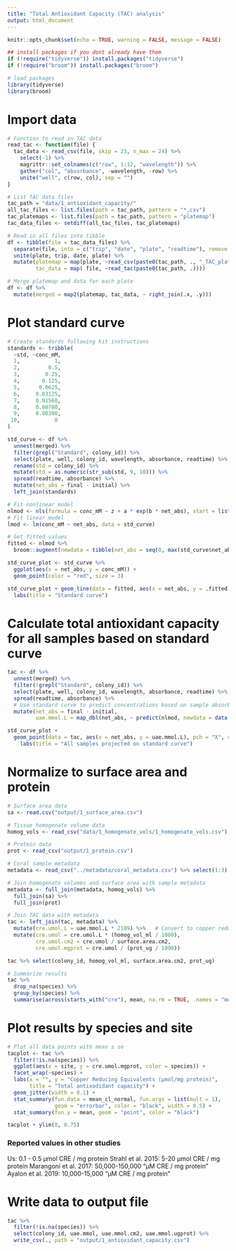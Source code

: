 ```yaml
---
title: "Total Antioxidant Capacity (TAC) analysis"
output: html_document
---
```


```r
knitr::opts_chunk$set(echo = TRUE, warning = FALSE, message = FALSE)

## install packages if you dont already have them
if (!require("tidyverse")) install.packages("tidyverse")
if (!require("broom")) install.packages("broom")

# load packages
library(tidyverse)
library(broom)
```

# Import data
```r
# Function to read in TAC data
read_tac <- function(file) {
  tac_data <- read_csv(file, skip = 23, n_max = 24) %>%
    select(-1) %>%
    magrittr::set_colnames(c("row", 1:12, "wavelength")) %>%
    gather("col", "absorbance", -wavelength, -row) %>%
    unite("well", c(row, col), sep = "")
}

# List TAC data files
tac_path = "data/1_antioxidant_capacity/"                                                 # Path to TAC data directory
all_tac_files <- list.files(path = tac_path, pattern = "*.csv")          # List all files in directory
tac_platemaps <- list.files(path = tac_path, pattern = "platemap")       # List platemap files
tac_data_files <- setdiff(all_tac_files, tac_platemaps)                  # List data files

# Read in all files into tibble
df <- tibble(file = tac_data_files) %>%
  separate(file, into = c("trip", "date", "plate", "readtime"), remove = FALSE) %>%
  unite(plate, trip, date, plate) %>%
  mutate(platemap = map(plate, ~read_csv(paste0(tac_path, ., "_TAC_platemap.csv"))),
         tac_data = map( file, ~read_tac(paste0(tac_path, .))))

# Merge platemap and data for each plate
df <- df %>%
  mutate(merged = map2(platemap, tac_data, ~ right_join(.x, .y)))
```

# Plot standard curve
```r
# Create standards following kit instructions
standards <- tribble(
  ~std, ~conc_mM,
  1,           1,
  2,         0.5,
  3,        0.25,
  4,       0.125,
  5,      0.0625,
  6,     0.03125,
  7,     0.01560,
  8,     0.00780,
  9,     0.00390,
 10,           0
)

std_curve <- df %>%
  unnest(merged) %>%
  filter(grepl("Standard", colony_id)) %>%
  select(plate, well, colony_id, wavelength, absorbance, readtime) %>%
  rename(std = colony_id) %>%
  mutate(std = as.numeric(str_sub(std, 9, 10))) %>%
  spread(readtime, absorbance) %>%
  mutate(net_abs = final - initial) %>%
  left_join(standards)

# Fit nonlinear model
nlmod <- nls(formula = conc_mM ~ z + a * exp(b * net_abs), start = list(z = 0, a = 1, b = 1), data = std_curve)
# Fit linear model
lmod <- lm(conc_mM ~ net_abs, data = std_curve)

# Get fitted values
fitted <- nlmod %>% 
  broom::augment(newdata = tibble(net_abs = seq(0, max(std_curve$net_abs), 0.005)))

std_curve_plot <- std_curve %>%
  ggplot(aes(x = net_abs, y = conc_mM)) +
  geom_point(color = "red", size = 3)

std_curve_plot + geom_line(data = fitted, aes(x = net_abs, y = .fitted)) +
  labs(title = "Standard curve")
```

# Calculate total antioxidant capacity for all samples based on standard curve
```r
tac <- df %>%
  unnest(merged) %>%
  filter(!grepl("Standard", colony_id)) %>%
  select(plate, well, colony_id, wavelength, absorbance, readtime) %>%
  spread(readtime, absorbance) %>%
  # Use standard curve to predict concentrations based on sample absorbance values
  mutate(net_abs = final - initial,
         uae.mmol.L = map_dbl(net_abs, ~ predict(nlmod, newdata = data.frame(net_abs = .))))

std_curve_plot +
  geom_point(data = tac, aes(x = net_abs, y = uae.mmol.L), pch = "X", cex = 3, alpha = 0.3) +
    labs(title = "All samples projected on standard curve")
```

# Normalize to surface area and protein
```r
# Surface area data
sa <- read.csv("output/1_surface_area.csv")

# Tissue homogenate volume data
homog_vols <- read_csv("data/1_homogenate_vols/1_homogenate_vols.csv") %>% select(1:2)

# Protein data
prot <- read_csv("output/1_protein.csv")

# Coral sample metadata
metadata <- read_csv("../metadata/coral_metadata.csv") %>% select(1:3)

# Join homogenate volumes and surface area with sample metadata
metadata <- full_join(metadata, homog_vols) %>%
  full_join(sa) %>%
  full_join(prot)

# Join TAC data with metadata
tac <- left_join(tac, metadata) %>%
  mutate(cre.umol.L = uae.mmol.L * 2189) %>%   # Convert to copper reducing equivalents (see product manual)
  mutate(cre.umol = cre.umol.L * (homog_vol_ml / 1000),
         cre.umol.cm2 = cre.umol / surface.area.cm2,
         cre.umol.mgprot = cre.umol / (prot_ug / 1000))

tac %>% select(colony_id, homog_vol_ml, surface.area.cm2, prot_ug)
```

```r
# Summarize results
tac %>% 
  drop_na(species) %>%
  group_by(species) %>%
  summarise(across(starts_with("cre"), mean, na.rm = TRUE, .names = "mean_{.col}"))
```

# Plot results by species and site
```r
# Plot all data points with mean ± se
tacplot <- tac %>%
  filter(!is.na(species)) %>%
  ggplot(aes(x = site, y = cre.umol.mgprot, color = species)) +
  facet_wrap(~species) +
  labs(x = "", y = "Copper Reducing Equivalents (µmol/mg protein)",
       title = "Total antixodidant capacity") +
  geom_jitter(width = 0.1) +                                            # Plot all points
  stat_summary(fun.data = mean_cl_normal, fun.args = list(mult = 1),    # Plot standard error
               geom = "errorbar", color = "black", width = 0.5) +
  stat_summary(fun.y = mean, geom = "point", color = "black")           # Plot mean

tacplot + ylim(0, 0.75)
```

### Reported values in other studies
Us: 0.1 - 0.5 µmol CRE / mg protein
Strahl et al. 2015: 5-20 µmol CRE / mg protein
Marangoni et al. 2017: 50,000-150,000 "µM CRE / mg protein"
Ayalon et al. 2019: 10,000-15,000 "µM CRE / mg protein"



# Write data to output file
```r
tac %>%
  filter(!is.na(species)) %>%
  select(colony_id, uae.mmol, uae.mmol.cm2, uae.mmol.ugprot) %>%
  write_csv(., path = "output/1_antioxidant_capacity.csv")
```


